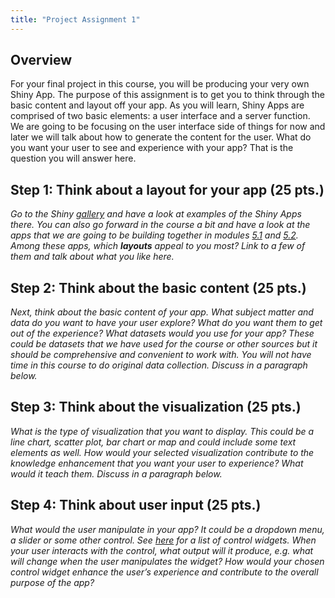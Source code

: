 ---
title: "Project Assignment 1"
---

## Overview

For your final project in this course, you will be producing your very own Shiny App. The purpose of this assignment is to get you to think through the basic content and layout off your app. As you will learn, Shiny Apps are comprised of two basic elements: a user interface and a server function. We are going to be focusing on the user interface side of things for now and later we will talk about how to generate the content for the user. What do you want your user to see and experience with your app? That is the question you will answer here. 

## Step 1: Think about a layout for your app (25 pts.)

*Go to the Shiny [gallery](https://shiny.posit.co/r/gallery/) and have a look at examples of the Shiny Apps there. You can also go forward in the course a bit and have a look at the apps that we are going to be building together in modules [5.1](https://dataviz-gwu.rocks/modules/module-5.1.html) and [5.2](https://dataviz-gwu.rocks/modules/module-5.2.html). Among these apps, which **layouts** appeal to you most? Link to a few of them and talk about what you like here.*

## Step 2: Think about the basic content (25 pts.)

*Next, think about the basic content of your app. What subject matter and data do you want to have your user explore? What do you want them to get out of the experience? What datasets would you use for your app? These could be datasets that we have used for the course or other sources but it should be comprehensive and convenient to work with. You will not have time in this course to do original data collection. Discuss in a paragraph below.*

## Step 3: Think about the visualization (25 pts.)

*What is the type of visualization that you want to display. This could be a line chart, scatter plot, bar chart or map and could include some text elements as well. How would your selected visualization contribute to the knowledge enhancement that you want your user to experience? What would it teach them. Discuss in a paragraph below.*

## Step 4: Think about user input (25 pts.)

*What would the user manipulate in your app? It could be a dropdown menu, a slider or some other control. See [here](https://shiny.posit.co/r/getstarted/shiny-basics/lesson3/) for a list of control widgets. When your user interacts with the control, what output will it produce, e.g. what will change when the user manipulates the widget? How would your chosen control widget enhance the user's experience and contribute to the overall purpose of the app?*


